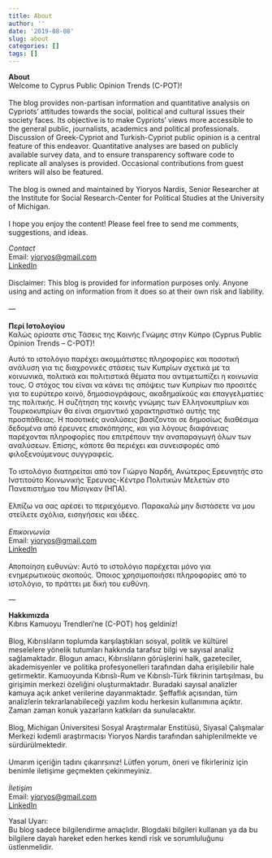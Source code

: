 ```yaml
---
title: About  
author: ''  
date: '2019-08-08'  
slug: about  
categories: []  
tags: []
---
```


__About__  
Welcome to Cyprus Public Opinion Trends (C-POT)!   
<br>
The blog provides non-partisan information and quantitative analysis on Cypriots’ attitudes towards the social, political and cultural issues their society faces. Its objective is to make Cypriots’ views more accessible to the general public, journalists, academics and political professionals. Discussion of Greek-Cypriot and Turkish-Cypriot public opinion is a central feature of this endeavor. Quantitative analyses are based on publicly available survey data, and to ensure transparency software code to replicate all analyses is provided. Occasional contributions from guest writers will also be featured.  
<br>
The blog is owned and maintained by Yioryos Nardis, Senior Researcher at the Institute for Social Research-Center for Political Studies at the University of Michigan.  
<br>
I hope you enjoy the content! Please feel free to send me comments, suggestions, and ideas. <br>

_Contact_  
Email: <a href="mailto:yioryos@gmail.com">yioryos@gmail.com</a>  
[LinkedIn](https://www.linkedin.com/in/yioryosnardis){target="_blank"} 
<br><br>
Disclaimer:
This blog is provided for information purposes only. Anyone using and acting on information from it does so at their own risk and liability.  
<br>
—  
<br>
__Περί Ιστολογίου  __  
Καλώς ορίσατε στις Τάσεις της Κοινής Γνώμης στην Κύπρο (Cyprus Public Opinion Trends – C-POT)!  

Αυτό το ιστολόγιο παρέχει ακομμάτιστες πληροφορίες και ποσοτική ανάλυση για τις διαχρονικές στάσεις των Κυπρίων σχετικά με τα κοινωνικά, πολιτικά και πολιτιστικά θέματα που αντιμετωπίζει η κοινωνία τους. Ο στόχος του είναι να κάνει τις απόψεις των Κυπρίων πιο προσιτές για το ευρύτερο κοινό, δημοσιογράφους, ακαδημαϊκούς και επαγγελματίες της πολιτικής. Η συζήτηση της κοινής γνώμης των Ελληνοκυπρίων και Τουρκοκυπρίων θα είναι σημαντικό χαρακτηριστικό αυτής της προσπάθειας. Η ποσοτικές αναλύσεις βασίζονται σε δημοσίως διαθέσιμα δεδομένα από έρευνες επισκόπησης, και για λόγους διαφάνειας παρέχονται πληροφορίες που επιτρέπουν την αναπαραγωγή όλων των αναλύσεων. Επίσης, κάποτε θα περιέχει και συνεισφορές από φιλοξενούμενους συγγραφείς.  
<br>
Το ιστολόγιο διατηρείται από τον Γιώργο Ναρδή, Ανώτερος Ερευνητής στο Ινστιτούτο Κοινωνικής Έρευνας-Κέντρο Πολιτικών Μελετών στο Πανεπιστήμιο του Μίσιγκαν (ΗΠΑ).  
<br>
Ελπίζω να σας αρέσει το περιεχόμενο. Παρακαλώ μην διστάσετε να μου στείλετε σχόλια, εισηγήσεις και ιδέες.
<br><br>
_Επικοινωνία_  
Email: <a href="mailto:yioryos@gmail.com">yioryos@gmail.com</a>  
[LinkedIn](https://www.linkedin.com/in/yioryosnardis){target="_blank"} 
<br><br>
Αποποίηση ευθυνών:
Αυτό το ιστολόγιο παρέχεται μόνο για ενημερωτικούς σκοπούς. Όποιος χρησιμοποιήσει πληροφορίες από το ιστολόγιο, το πράττει με δική του ευθύνη.

—

__Hakkımızda__  
Kıbrıs Kamuoyu Trendleri’ne (C-POT) hoş geldiniz!  
<br>
Blog, Kıbrıslıların toplumda karşılaştıkları sosyal, politik ve kültürel meselelere yönelik tutumları hakkında tarafsız bilgi ve sayısal analiz sağlamaktadır. Blogun amacı, Kıbrıslıların görüşlerini halk, gazeteciler, akademisyenler ve politika profesyonelleri tarafından daha erişilebilir hale getirmektir. Kamuoyunda Kıbrıslı-Rum ve Kıbrıslı-Türk fikrinin tartışılması, bu girişimin merkezi özeliğini oluşturmaktadır. Buradaki sayısal analizler kamuya açık anket verilerine dayanmaktadır. Şeffaflık açısından, tüm analizlerin tekrarlanabileceği yazılım kodu herkesin kullanımına açıktır. Zaman zaman konuk yazarların  katkıları da sunulacaktır.  
<br>
Blog, Michigan Üniversitesi Sosyal Araştırmalar Enstitüsü, Siyasal Çalışmalar Merkezi kıdemli araştırmacısı Yioryos Nardis tarafından sahiplenilmekte ve sürdürülmektedir.  
<br>
Umarım içeriğin tadını çıkarırsınız! Lütfen yorum, öneri ve fikirleriniz için benimle iletişime geçmekten çekinmeyiniz.  
<br>
_İletişim_  
Email: <a href="mailto:yioryos@gmail.com">yioryos@gmail.com</a>  
[LinkedIn](https://www.linkedin.com/in/yioryosnardis){target="_blank"} 
<br>
 

Yasal Uyarı:  
Bu blog sadece bilgilendirme amaçlıdır. Blogdaki bilgileri kullanan ya da bu bilgilere dayalı hareket eden herkes kendi risk ve sorumluluğunu üstlenmelidir.

 